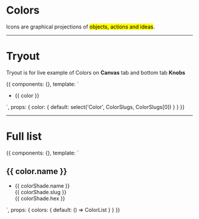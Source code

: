 


<Meta title='2. Global|Colors' />


# Colors

Icons are graphical projections of <mark>objects, actions and ideas</mark>.


<hr/>

# Tryout

Tryout is for live example of Colors on **Canvas** tab and bottom tab **Knobs**

<Story name='Tryout'>
  {{
    components: {},
    template: `<div>
        <ul class="docs__bg-color-list">
          <li>
            <div class="docs__bg-color-item" :class="'bg-' + color"></div>
            <p>
              {{ color }}
            </p>
          </li>
        </ul>
      </div>`,
    props: {
      color: {
        default: select('Color', ColorSlugs, ColorSlugs[0])
      }
    }
  }}
</Story>

<hr/>


# Full list

<Story name='List'>
  {{
    components: {},
    template: `<div>
      <div v-for="color in colors">
        <h2>{{ color.name }}</h2>
        <ul class="docs__bg-color-list">
          <li v-for="colorShade in color.colorShades">
            <div class="docs__bg-color-item" :class="'bg-' + colorShade.slug"></div>
            <p>
              {{ colorShade.name }}<br>
              {{ colorShade.slug }}<br>
              {{ colorShade.hex }}
            </p>
          </li>
        </ul>
      </div>
    </div>`,
    props: {
      colors: {
        default: () => ColorList
      }
    }
  }}
</Story>